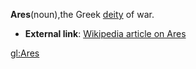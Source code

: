 '''Ares'''(noun),the Greek [[deity]]  of war.
*'''External link''': [http://en.wikipedia.org/wiki/Ares Wikipedia article on Ares]

[[gl:Ares]]